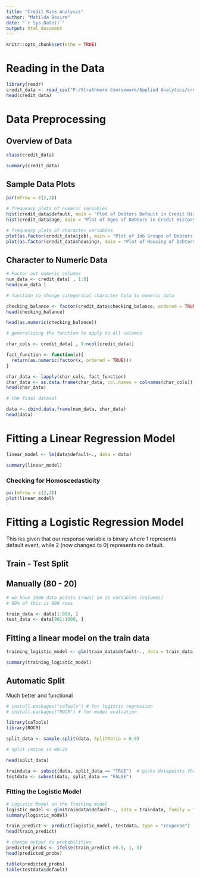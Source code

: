```yaml
---
title: "Credit Risk Analysis"
author: "Matilda Bosire"
date: "`r Sys.Date()`"
output: html_document
---
```


```r
knitr::opts_chunk$set(echo = TRUE)
```


# Reading in the Data

```r

library(readr)
credit_data <- read_csv("F:/Strathmore Coursework/Applied Analytics/credit applied analytics.csv")
head(credit_data)

```

# Data Preprocessing

## Overview of Data

```r
class(credit_data)
```

```r
summary(credit_data)
```
## Sample Data Plots

```r

par(mfrow = c(2,2))

# frequency plots of numeric variables 
hist(credit_data$default, main = "Plot of Debtors Default in Credit History", xlab = "Default")
hist(credit_data$age, main = "Plot of Ages of Debtors in Credit History", xlab = "Age")

# frequency plots of character variables 
plot(as.factor(credit_data$job), main = "Plot of Job Groups of Debtors in Credit History", xlab = "Job Groups")
plot(as.factor(credit_data$housing), main = "Plot of Housing of Debtors in Credit History", xlab = "Housing")

```

## Character to Numeric Data

```r

# Factor out numeric columns
num_data <- credit_data[ , 1:8]
head(num_data )

```

```r

# function to change categorical character data to numeric data

checking_balance <- factor(credit_data$checking_balance, ordered = TRUE)
head(checking_balance)

head(as.numeric(checking_balance))

```

```r

# generalizing the function to apply to all columns

char_cols <- credit_data[ , 9:ncol(credit_data)]

fact_function <- function(x){
  return(as.numeric(factor(x, ordered = TRUE)))
}

char_data <- lapply(char_cols, fact_function)
char_data <- as.data.frame(char_data, col.names = colnames(char_cols))
head(char_data)

```

```r
# the final dataset

data <- cbind.data.frame(num_data, char_data)
head(data)
```

# Fitting a Linear Regression Model

```r

linear_model <- lm(data$default~., data = data)

summary(linear_model)
```

### Checking for Homoscedasticity

```r
par(mfrow = c(2,2))
plot(linear_model)
```

# Fitting a Logistic Regression Model 

This iks given that our response variable is binary where 1 represents default event, while 2 (now changed to 0) represents no default. 

## Train - Test Split

## Manually (80 - 20)

```r

# we have 1000 data points (rows) on 21 variables (columns)
# 80% of this is 800 rows

train_data <- data[1:800, ]
test_data <- data[801:1000, ]
```

## Fitting a linear model on the train data

```r
training_logistic_model <- glm(train_data$default~., data = train_data, family = "binomial")

summary(training_logistic_model)
```

## Automatic Split

Much better and functional

```r
# install.packages("caTools") # for logistic regression
# install.packages("ROCR") # for model evaluation

library(caTools)
library(ROCR)
```


```r
split_data <- sample.split(data, SplitRatio = 0.8)

# split ration is 80:20

head(split_data)
```
```r
traindata <- subset(data, split_data == "TRUE")  # picks datapoints that return TRUE
testdata <- subset(data, split_data == "FALSE")
```


### Fitting the Logistic Model

```r

# Logistic Model on the Training model
logistic_model <- glm(traindata$default~., data = traindata, family = "binomial")
summary(logistic_model)

```

```r

train_predict <- predict(logistic_model, testdata, type = "response")
head(train_predict)
```

```r

# change output to probabilities
predicted_probs <- ifelse(train_predict >0.5, 1, 0)
head(predicted_probs)
```
```r

table(predicted_probs)
table(testdata$default)
```

